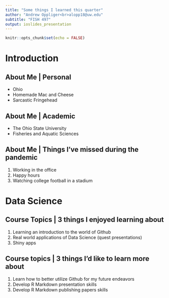 ```yaml
---
title: "Some things I learned this quarter"
author: "Andrew Oppliger<br>alopp18@uw.edu"
subtitle: "FISH 497"
output: ioslides_presentation
---
```


```r
knitr::opts_chunk$set(echo = FALSE)
```

# Introduction

## About Me | Personal

- Ohio
- Homemade Mac and Cheese
- Sarcastic Fringehead

## About Me | Academic

- The Ohio State University
- Fisheries and Aquatic Sciences

## About Me | Things I've missed during the pandemic

1) Working in the office
2) Happy hours
3) Watching college football in a stadium

# Data Science

## Course Topics | 3 things I enjoyed learning about

1) Learning an introduction to the world of Github
2) Real world applications of Data Science (quest presentations)
3) Shiny apps

## Course topics | 3 things I'd like to learn more about

1) Learn how to better utilize Github for my future endeavors 
2) Develop R Markdown presentation skills
3) Develop R Markdown publishing papers skills

## {data-background=png/Background.png data-background-size=cover}
